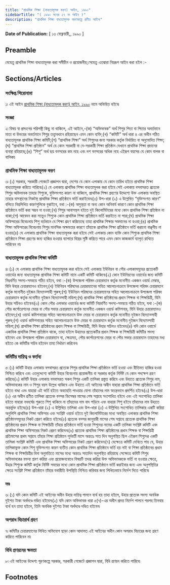 ```yaml
---
title: "প্রাথমিক শিক্ষা (বাধ্যতামূলক করণ) আইন, ১৯৯০"
sidebarTitle: "( ১৯৯০ সনের ২৭ নং আইন )"
description: "প্রাথমিক শিক্ষা বাধ্যতামূলক করণকল্পে প্রণীত আইন৷"
---
```


**Date of Publication:** [ ১৩ ফেব্রুয়ারী,, ১৯৯০ ]

## Preamble

যেহেতু প্রাথমিক শিক্ষা বাধ্যতামূলক করা সমীচীন ও প্রয়োজনীয়;সেহেতু এতদ্বারা নিম্নরূপ আইন করা হইল :-

## Sections/Articles

### সংক্ষিপ্ত শিরোনামা

১৷ এই আইন [প্রাথমিক শিক্ষা (বাধ্যতামূলক করণ) আইন, ১৯৯০](/act-738.html "প্রাথমিক শিক্ষা (বাধ্যতামূলক করণ) আইন, ১৯৯০") নামে অভিহিত হইবে৷

### সংজ্ঞা

২৷ বিষয় বা প্রসংগের পরিপন্থী কিছু না থাকিলে, এই আইনে,-(ক) “অভিভাবক” অর্থ শিশুর পিতা বা পিতার অবর্তমানে মাতা বা উভয়ের অবর্তমানে শিশুর তত্ত্বাবধানে রহিয়াছেন এমন কোন ব্যক্তি;(খ) “কমিটি” অর্থ ধারা ৪ এর অধীন গঠিত বাধ্যতামূলক প্রাথমিক শিক্ষা কমিটি;(গ) “প্রাথমিক শিক্ষা” অর্থ শিশুদের জন্য সরকার কর্তৃক নির্ধারিত বা অনুমোদিত শিক্ষা;(ঘ) “প্রাথমিক শিক্ষা প্রতিষ্ঠান” অর্থ যে কোন সরকারী বা বে-সরকারী শিক্ষা প্রতিষ্ঠান যেখানে প্রাথমিক শিক্ষা প্রদানের ব্যবস্থা রহিয়াছে;(ঙ) “শিশু” অর্থ ছয় বত্সরের কম নহে এবং দশ বত্সরের অধিক নহে এইরূপ বয়সের যে কোন বালক বা বালিকা৷

### প্রাথমিক শিক্ষা বাধ্যতামূলক করণ

৩৷ (১) সরকার, সরকারী গেজেটে প্রজ্ঞাপন দ্বারা, দেশের যে কোন এলাকায় যে কোন তারিখ হইতে প্রাথমিক শিক্ষা বাধ্যতামূলক করিতে পারিবে৷(২) যে এলাকায় প্রাথমিক শিক্ষা বাধ্যতামূলক করা হইবে সেই এলাকায় বসবাসরত প্রত্যেক শিশুর অভিভাবক তাহার শিশুকে, যুক্তিসংগত কারণ না থাকিলে, প্রাথমিক শিক্ষা গ্রহণের উদ্দেশ্যে উক্ত এলাকায় অবস্থিত তাহার বাসস্থানের নিকটস্থ প্রাথমিক শিক্ষা প্রতিষ্ঠানে ভর্তি করাইবেন৷(৩) উপ-ধারা (২) এ উল্লেখিত “যুক্তিসংগত কারণ” বলিতে নিম্নলিখিত কারণগুলিকে বুঝাইবে, যথা :-(ক) অসুস্থতা বা অন্য কোন অনিবার্য কারণে কোন প্রাথমিক শিক্ষা প্রতিষ্ঠানে ভর্তি করা সম্ভব না হওয়া;(খ) শিশুর আবাসস্থল হইতে দুই কিলোমিটারের মধ্যে কোন প্রাথমিক শিক্ষা প্রতিষ্ঠান না থাকা;(গ) আবেদন করা সত্ত্বেও শিশুকে কোন প্রাথমিক শিক্ষা প্রতিষ্ঠানে ভর্তি করাইতে না পারা;(ঘ) প্রাথমিক শিক্ষা অফিসারের বিবেচনায় শিশু বর্তমানে যে শিক্ষা গ্রহণ করিতেছে তাহা প্রাথমিক শিক্ষার সমমানের না হওয়া;(ঙ) প্রাথমিক শিক্ষা অফিসারের বিবেচনায় শিশুর মানসিক অক্ষমতার কারণে তাঁহাকে প্রাথমিক শিক্ষা প্রতিষ্ঠানে ভর্তি করানো বাঞ্ছনীয় না হওয়া৷(৪) যে এলাকায় প্রাথমিক শিক্ষা বাধ্যতামূলক করা হইবে সেই এলাকায় কোন ব্যক্তি কোন শিশুকে প্রাথমিক শিক্ষা প্রতিষ্ঠানে শিক্ষা গ্রহণের জন্য হাজির হওয়ার ব্যাপারে বিঘ্নের সৃষ্টি করিতে পারে এমন কোন কাজকর্মে ব্যাপৃত রাখিতে পারিবেন না৷

### বাধ্যতামূলক প্রাথমিক শিক্ষা কমিটি

৪৷ (১) যে এলাকায় প্রাথমিক শিক্ষা বাধ্যতামূলক করা হইবে সেই এলাকায় ইউনিয়ন বা পৌর এলাকাসমূহের প্রত্যেকটি ওয়ার্ডের জন্য বাধ্যতামূলক প্রাথমিক শিক্ষা কমিটি নামে একটি কমিটি থাকিবে৷(২) কোন ইউনিয়নের ওয়ার্ডের জন্য কমিটি নিম্নবর্ণিত সদস্য-সমন্বয়ে গঠিত হইবে, যথা :-(ক) উপজেলা পরিষদ চেয়ারম্যান কর্তৃক মনোনীত একজন ওয়ার্ড মেম্বার, যিনি উহার চেয়ারম্যানও হইবেন;(খ) ইউনিয়ন পরিষদের চেয়ারম্যানের সহিত আলোচনাক্রমে উপজেলা পরিষদ চেয়ারম্যান কর্তৃক মনোনীত দুইজন বিদ্যোত্সাহী পুরুষ;(গ) ইউনিয়ন পরিষদের চেয়ারম্যানের সহিত আলোচনাক্রমে উপজেলা পরিষদ চেয়ারম্যান কর্তৃক মনোনীত দুইজন বিদ্যোত্সাহী মহিলা;(ঘ) প্রাথমিক শিক্ষা প্রতিষ্ঠানের প্রধান শিক্ষক বা শিক্ষয়িত্রী, যিনি উহার সচিবও হইবেন৷(৩) কোন পৌর এলাকার ওয়ার্ডের জন্য কমিটি নিম্নবর্ণিত সদস্য-সমন্বয়ে গঠিত হইবে, যথা :-(ক) পৌর কর্পোরেশনের মেয়র বা পৌর সভার চেয়ারম্যান কর্তৃক মনোনীত একজন ওয়ার্ড কমিশনার, যিনি উহার চেয়ারম্যানও হইবেন;(খ) ওয়ার্ড কমিশনারের সহিত আলোচনাক্রমে উক্ত মেয়র বা চেয়ারম্যান কর্তৃক মনোনীত দুইজন বিদ্যোত্সাহী পুরুষ;(গ) ওয়ার্ড কমিশনারের সহিত আলোচনাক্রমে উক্ত মেয়র বা চেয়ারম্যান কর্তৃক মনোনীত দুইজন বিদ্যোত্সাহী মহিলা;(ঘ) প্রাথমিক শিক্ষা প্রতিষ্ঠানের প্রধান শিক্ষক বা শিক্ষয়িত্রী, যিনি উহার সচিবও হইবেন৷(৪) যদি কোন ওয়ার্ডে একাধিক প্রাথমিক শিক্ষা প্রতিষ্ঠান থাকে, তাহা হইলে উহাদের প্রত্যেকটির প্রধান শিক্ষক বা শিক্ষয়িত্রী কমিটির সদস্য হইবেন এবং উপজেলা পরিষদ চেয়ারম্যান বা, ক্ষেত্রমত, পৌর কর্পোরেশনের মেয়র বা পৌর সভার চেয়ারম্যান তাহাদের মধ্য হইতে কে কমিটির সচিব হইবেন তাহা নির্ধারণ করিবেন৷

### কমিটির দায়িত্ব ও কর্তব্য

৫৷ (১) কমিটি উহার এলাকায় বসবাসরত প্রত্যেক শিশুর প্রাথমিক শিক্ষা প্রতিষ্ঠানে ভর্তি হওয়া এবং রীতিমত হাজির হওয়া নিশ্চিত করিবে এবং এতদুদ্দেশ্যে কমিটি উহার বিবেচনায় প্রয়োজনীয় বা সরকার কর্তৃক নির্দিষ্ট যে কোন পদক্ষেপ গ্রহণ করিবে৷(২) কমিটি উহার এলাকায় বসবাসরত সকল শিশুর একটি তালিকা প্রস্তুত করিবে এবং উহাতে প্রত্যেক শিশুর নাম, অভিভাবকের নাম ও শিশুর বয়স উল্লেখ থাকিবে এবং উহাতে এই আইনের অধীন যাহারা প্রাথমিক শিক্ষা প্রতিষ্ঠানে ভর্তি হইতে বাধ্য এবং যাহারা এই ভর্তি হইতে অব্যাহতি পাওয়ার যোগ্য তাঁহাদের নাম স্বতন্ত্রভাবে প্রদর্শিত হইবে৷(৩) উপ-ধারা (২) এর অধীন প্রণীত তালিকা প্রত্যেক বত্সর ডিসেম্বর মাসের শেষ সপ্তাহে সংশোধিত হইবে এবং এই সংশোধিত তালিকা হইতে যাহারা নববর্ষের শুরুতে শিশু থাকিবে না তাঁহাদের নাম বাদ পড়িবে এবং যাহারা শিশু হইবে তাঁহাদের নাম উহাতে অন্তর্ভুক্ত হইবে৷(৪) উপ-ধারা (২) এ উল্লিখিত তালিকা এবং উপ-ধারা (৩) এ উল্লিখিত সংশোধিত তালিকার একটি করিয়া অনুলিপি প্রাথমিক শিক্ষা অফিসার এবং সংশ্লিষ্ট ওয়ার্ড হইতে দুই কিলোমিটারের মধ্যে অবস্থিত এলাকার প্রাথমিক শিক্ষা প্রতিষ্ঠানসমূহের নিকট প্রেরণ করিতে হইবে৷(৫) প্রত্যেক বত্সর জানুয়ারী মাসের শেষ সপ্তাহে প্রত্যেক প্রাথমিক শিক্ষা প্রতিষ্ঠানের প্রধান শিক্ষক বা শিক্ষয়িত্রী তাঁহার প্রতিষ্ঠানে ভর্তি হওয়া শিশুদের নামের একটি তালিকা সংশ্লিষ্ট কমিটি এবং প্রাথমিক শিক্ষা অফিসারের নিকট প্রেরণ করিবেন৷(৬) প্রত্যেক প্রাথমিক শিক্ষা প্রতিষ্ঠানের প্রধান শিক্ষক বা শিক্ষয়িত্রী প্রতিমাসের প্রথম সপ্তাহে তাঁহার শিক্ষা প্রতিষ্ঠানে পূর্ববর্তী মাসে অন্ততঃ সাত দিন অনুপস্থিত ছিল এইরূপ শিশুদের একটি তালিকা সংশ্লিষ্ট কমিটি এবং প্রাথমিক শিক্ষা অফিসারের নিকট প্রেরণ করিবেন৷(৭) যেক্ষেত্রে কমিটি দেখিতে পায় যে, উহার তালিকাভুক্ত কোন শিশু যুক্তিসংগত কারণ ব্যতীত কোন প্রাথমিক শিক্ষা প্রতিষ্ঠানে ভর্তি হয় নাই বা শিক্ষা প্রতিষ্ঠানের প্রধান শিক্ষক বা শিক্ষয়িত্রীর বিনা অনুমতিতে মাসের মধ্যে অন্ততঃ সাতদিন অনুপস্থিত রহিয়াছে সেক্ষেত্রে কমিটি শিশুর অভিভাবকের বক্তব্য শ্রবণ করিয়া এবং প্রয়োজনবোধে বিষয়টি তদন্ত করিয়া উক্ত অভিভাবককে ভর্তি না হওয়ার ক্ষেত্রে, উহার শিশুকে কমিটি কর্তৃক নির্দিষ্ট সময়ের মধ্যে কোন প্রাথমিক শিক্ষা প্রতিষ্ঠানে ভর্তি করাইবার জন্য এবং অনুপস্থিতির ক্ষেত্রে সংশ্লিষ্ট শিক্ষা প্রতিষ্ঠানে তাঁহার যথারীতি উপস্থিতি নিশ্চিত করিবার জন্য লিখিতভাবে নির্দেশ দিতে পারিবে৷

### দণ্ড

৬৷ (১) যদি কোন কমিটি এই আইনের অধীন উহার দায়িত্ব পালনে ব্যর্থ হয় তাহা হইলে, উহার প্রত্যেক সদস্য অনধিক দুইশত টাকা অর্থদণ্ডে দণ্ডিত হইবেন৷(২) যদি কোন অভিভাবক ধারা ৫(৭)-এর অধীন প্রদত্ত নির্দেশ পালনে পরপর তিনবার ব্যর্থ হন তাহা হইলে, তিনি অনধিক দুইশত টাকা অর্থদণ্ডে দণ্ডিত হইবেন৷

### অপরাধ বিচারার্থ গ্রহণ

৭৷ কমিটির চেয়ারম্যানের লিখিত অভিযোগ ছাড়া কোন আদালত এই আইনের অধীন কোন অপরাধ বিচারের জন্য গ্রহণ করিতে পারিবেন না৷

### বিধি প্রণয়নের ক্ষমতা

৮৷ এই আইনের উদ্দেশ্য পূরণকল্পে সরকার, সরকারী গেজেটে প্রজ্ঞাপন দ্বারা, বিধি প্রণয়ন করিতে পারিবে৷

## Footnotes
